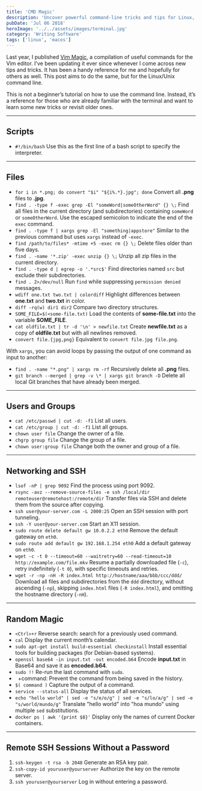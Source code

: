 ```yaml
---
title: 'CMD Magic'
description: 'Uncover powerful command-line tricks and tips for Linux, macOS, and shell scripting'
pubDate: 'Jul 06 2018'
heroImage: '../../assets/images/terminal.jpg'
category: 'Writing Software'
tags: ['linux', 'macos']
---
```


Last year, I published [Vim Magic](/post/2017-05-28-vim-magic/), a compilation of useful commands for the Vim editor. I’ve been updating it ever since whenever I come across new tips and tricks. It has been a handy reference for me and hopefully for others as well. This post aims to do the same, but for the Linux/Unix command line.

This is not a beginner’s tutorial on how to use the command line. Instead, it’s a reference for those who are already familiar with the terminal and want to learn some new tricks or revisit older ones.

---

## Scripts

- `#!/bin/bash` Use this as the first line of a bash script to specify the interpreter.

---

## Files

- `for i in *.png; do convert "$i" "${i%.*}.jpg"; done` Convert all **.png** files to **.jpg**.
- `find . -type f -exec grep -El "someWord|someOtherWord" {} \;` Find all files in the current directory (and subdirectories) containing `someWord` or `someOtherWord`. Use the escaped semicolon to indicate the end of the `exec` command.
- `find . -type f | xargs grep -El "something|appstore"` Similar to the previous command but uses `xargs` instead of `-exec`.
- `find /path/to/files* -mtime +5 -exec rm {} \;` Delete files older than five days.
- `find . -name '*.zip' -exec unzip {} \;` Unzip all zip files in the current directory.
- `find . -type d | egrep -o '.*src$'` Find directories named `src` but exclude their subdirectories.
- `find . 2>/dev/null` Run `find` while suppressing `permission denied` messages.
- `wdiff one.txt two.txt | colordiff` Highlight differences between **one.txt** and **two.txt** in color.
- `diff -rq(w) dir1 dir2` Compare two directory structures.
- `SOME_FILE=$(<some-file.txt)` Load the contents of **some-file.txt** into the variable **SOME_FILE**.
- `cat oldfile.txt | tr -d '\n' > newfile.txt` Create **newfile.txt** as a copy of **oldfile.txt** but with all newlines removed.
- `convert file.{jpg,png}` Equivalent to `convert file.jpg file.png`.

With `xargs`, you can avoid loops by passing the output of one command as input to another:

- `find . -name "*.png" | xargs rm -rf` Recursively delete all **.png** files.
- `git branch --merged | grep -v \* | xargs git branch -D` Delete all local Git branches that have already been merged.

---

## Users and Groups

- `cat /etc/passwd | cut -d: -f1` List all users.
- `cat /etc/group | cut -d: -f1` List all groups.
- `chown user file` Change the owner of a file.
- `chgrp group file` Change the group of a file.
- `chown user:group file` Change both the owner and group of a file.

---

## Networking and SSH

- `lsof -nP | grep 9092` Find the process using port 9092.
- `rsync -avz --remove-source-files -e ssh /local/dir remoteuser@remotehost:/remote/dir` Transfer files via SSH and delete them from the source after copying.
- `ssh user@your-server.com -L 2000:25` Open an SSH session with port tunneling.
- `ssh -Y user@your-server.com` Start an X11 session.
- `sudo route delete default gw 10.0.2.2 eth0` Remove the default gateway on `eth0`.
- `sudo route add default gw 192.168.1.254 eth0` Add a default gateway on `eth0`.
- `wget -c -t 0 --timeout=60 --waitretry=60 --read-timeout=10 http://example.com/file.mkv` Resume a partially downloaded file (`-c`), retry indefinitely (`-t 0`), with specific timeouts and retries.
- `wget -r -np -nH -R index.html http://hostname/aaa/bbb/ccc/ddd/` Download all files and subdirectories from the `ddd` directory, without ascending (`-np`), skipping `index.html` files (`-R index.html`), and omitting the hostname directory (`-nH`).

---

## Random Magic

- `<Ctrl>+r` Reverse search: search for a previously used command.
- `cal` Display the current month’s calendar.
- `sudo apt-get install build-essential checkinstall` Install essential tools for building packages (for Debian-based systems).
- `openssl base64 -in input.txt -out encoded.b64` Encode **input.txt** in Base64 and save it as **encoded.b64**.
- `sudo !!` Re-run the last command with `sudo`.
- ` `+command: Prevent the command from being saved in the history.
- `$( command )` Capture the output of a command.
- `service --status-all` Display the status of all services.
- `echo "hello world" | sed -e "s/e/o/g" | sed -e "s/lo/a/g" | sed -e "s/world/mundo/g"` Translate "hello world" into "hoa mundo" using multiple `sed` substitutions.
- `docker ps | awk '{print $8}'` Display only the names of current Docker containers.

---

## Remote SSH Sessions Without a Password

1. `ssh-keygen -t rsa -b 2048` Generate an RSA key pair.
2. `ssh-copy-id youruser@yourserver` Authorize the key on the remote server.
3. `ssh youruser@yourserver` Log in without entering a password.
